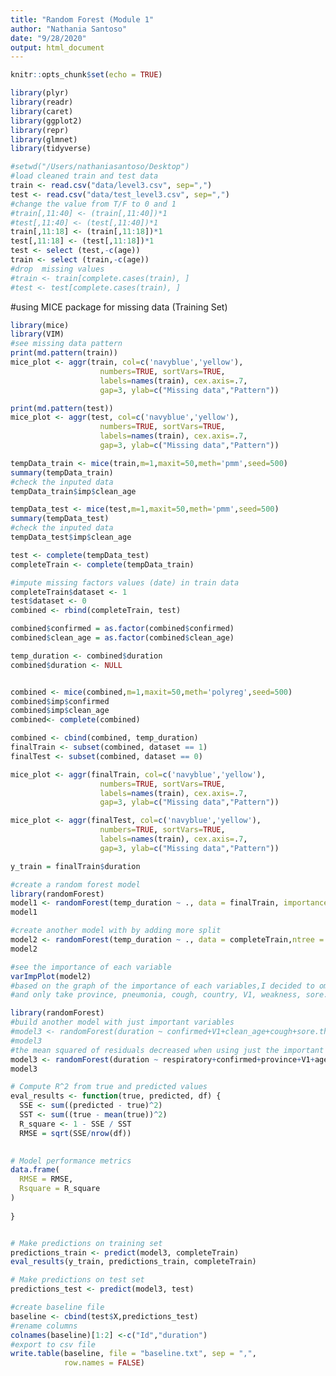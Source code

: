 ```yaml
---
title: "Random Forest (Module 1"
author: "Nathania Santoso"
date: "9/28/2020"
output: html_document
---
```


```r
knitr::opts_chunk$set(echo = TRUE)
```

```r
library(plyr)
library(readr)
library(caret)
library(ggplot2)
library(repr)
library(glmnet)
library(tidyverse)
```

```r
#setwd("/Users/nathaniasantoso/Desktop")
#load cleaned train and test data
train <- read.csv("data/level3.csv", sep=",")
test <- read.csv("data/test_level3.csv", sep=",")
#change the value from T/F to 0 and 1
#train[,11:40] <- (train[,11:40])*1
#test[,11:40] <- (test[,11:40])*1
train[,11:18] <- (train[,11:18])*1
test[,11:18] <- (test[,11:18])*1
test <- select (test,-c(age))
train <- select (train,-c(age))
#drop  missing values
#train <- train[complete.cases(train), ]
#test <- test[complete.cases(train), ]
```
#using MICE package for missing data (Training Set)
```r
library(mice)
library(VIM)
#see missing data pattern
print(md.pattern(train))
mice_plot <- aggr(train, col=c('navyblue','yellow'),
                    numbers=TRUE, sortVars=TRUE,
                    labels=names(train), cex.axis=.7,
                    gap=3, ylab=c("Missing data","Pattern"))
```
```r
print(md.pattern(test))
mice_plot <- aggr(test, col=c('navyblue','yellow'),
                    numbers=TRUE, sortVars=TRUE,
                    labels=names(train), cex.axis=.7,
                    gap=3, ylab=c("Missing data","Pattern"))
```

```r
tempData_train <- mice(train,m=1,maxit=50,meth='pmm',seed=500)
summary(tempData_train)
#check the inputed data
tempData_train$imp$clean_age
```


```r
tempData_test <- mice(test,m=1,maxit=50,meth='pmm',seed=500)
summary(tempData_test)
#check the inputed data
tempData_test$imp$clean_age
```
```r
test <- complete(tempData_test)
completeTrain <- complete(tempData_train)
```



```r
#impute missing factors values (date) in train data
completeTrain$dataset <- 1
test$dataset <- 0
combined <- rbind(completeTrain, test)

combined$confirmed = as.factor(combined$confirmed)
combined$clean_age = as.factor(combined$clean_age)

temp_duration <- combined$duration
combined$duration <- NULL


combined <- mice(combined,m=1,maxit=50,meth='polyreg',seed=500)
combined$imp$confirmed
combined$imp$clean_age
combined<- complete(combined)
```


```r
combined <- cbind(combined, temp_duration)
finalTrain <- subset(combined, dataset == 1)
finalTest <- subset(combined, dataset == 0)
```


```r
mice_plot <- aggr(finalTrain, col=c('navyblue','yellow'),
                    numbers=TRUE, sortVars=TRUE,
                    labels=names(train), cex.axis=.7,
                    gap=3, ylab=c("Missing data","Pattern"))
```

```r
mice_plot <- aggr(finalTest, col=c('navyblue','yellow'),
                    numbers=TRUE, sortVars=TRUE,
                    labels=names(train), cex.axis=.7,
                    gap=3, ylab=c("Missing data","Pattern"))
```

```r
y_train = finalTrain$duration
```

```r
#create a random forest model
library(randomForest)
model1 <- randomForest(temp_duration ~ ., data = finalTrain, importance = TRUE)
model1

#create another model with by adding more split
model2 <- randomForest(temp_duration ~ ., data = completeTrain,ntree = 400, mtry = 6, importance = TRUE)
model2
```

```r
#see the importance of each variable
varImpPlot(model2) 
#based on the graph of the importance of each variables,I decided to omit some variables
#and only take province, pneumonia, cough, country, V1, weakness, sore.throat, fever, muscular, soreness, vomitting as the predictors (since those are more importance based on the graph
```

```r
library(randomForest)
#build another model with just important variables
#model3 <- randomForest(duration ~ confirmed+V1+clean_age+cough+sore.throat+city+province+fever+high.fever, data = completeTrain, ntree = 200, mtry = 6, importance = TRUE)
#model3
#the mean squared of residuals decreased when using just the important variable
model3 <- randomForest(duration ~ respiratory+confirmed+province+V1+age, data = completeTrain, ntree = 200, mtry = 6, importance = TRUE)
model3
```

```r
# Compute R^2 from true and predicted values
eval_results <- function(true, predicted, df) {
  SSE <- sum((predicted - true)^2)
  SST <- sum((true - mean(true))^2)
  R_square <- 1 - SSE / SST
  RMSE = sqrt(SSE/nrow(df))

  
# Model performance metrics
data.frame(
  RMSE = RMSE,
  Rsquare = R_square
)
  
}


# Make predictions on training set
predictions_train <- predict(model3, completeTrain)
eval_results(y_train, predictions_train, completeTrain) 

# Make predictions on test set
predictions_test <- predict(model3, test)
```

```r
#create baseline file
baseline <- cbind(test$X,predictions_test)
#rename columns
colnames(baseline)[1:2] <-c("Id","duration")
#export to csv file
write.table(baseline, file = "baseline.txt", sep = ",",
            row.names = FALSE)
```
